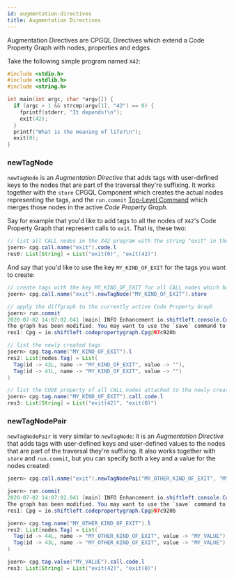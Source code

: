 ```yaml
---
id: augmentation-directives
title: Augmentation Directives
---
```


Augmentation Directives are CPGQL Directives which extend a Code Property Graph with nodes, properties and edges.

Take the following simple program named `X42`:

```c
#include <stdio.h>
#include <stdlib.h>
#include <string.h>

int main(int argc, char *argv[]) {
  if (argc > 1 && strcmp(argv[1], "42") == 0) {
    fprintf(stderr, "It depends!\n");
    exit(42);
  }
  printf("What is the meaning of life?\n");
  exit(0);
}
```


### newTagNode

`newTagNode` is an _Augmentation Directive_ that adds tags with user-defined keys to the nodes that are part of the traversal they're suffixing. It works together with the `store` CPGQL Component which creates the actual nodes representing the tags, and the `run.commit` [Top-Level Command](/joern/top-level-commands) which merges those nodes in the active _Code Property Graph_.

Say for example that you'd like to add tags to all the nodes of `X42`'s Code Property Graph that represent calls to `exit`. That is, these two:

```java
// list all CALL nodes in the X42 program with the string "exit" in their CALL property
joern> cpg.call.name("exit").code.l 
res0: List[String] = List("exit(0)", "exit(42)")
```
And say that you'd like to use the key `MY_KIND_OF_EXIT` for the tags you want to create:

```java
// create tags with the key MY_KIND_OF_EXIT for all CALL nodes which have the string "exit" in the value of their NAME property
joern> cpg.call.name("exit").newTagNode("MY_KIND_OF_EXIT").store 

// apply the diffgraph to the currently active Code Property Graph
joern> run.commit 
2020-07-02 14:07:02.041 [main] INFO Enhancement io.shiftleft.console.Commit$$anon$1 completed in 0 milliseconds
The graph has been modified. You may want to use the `save` command to persist changes to disk.  All changes will also be saved collectively on exit
res1: Cpg = io.shiftleft.codepropertygraph.Cpg@97c920b

// list the newly created tags
joern> cpg.tag.name("MY_KIND_OF_EXIT").l 
res2: List[nodes.Tag] = List(
  Tag(id -> 42L, name -> "MY_KIND_OF_EXIT", value -> ""),
  Tag(id -> 41L, name -> "MY_KIND_OF_EXIT", value -> "")
)

// list the CODE property of all CALL nodes attached to the newly created tags
joern> cpg.tag.name("MY_KIND_OF_EXIT").call.code.l 
res3: List[String] = List("exit(42)", "exit(0)")
```

### newTagNodePair

`newTagNodePair` is very similar to `newTagNode`: it is an _Augmentation Directive_ that adds tags with user-defined keys and user-defined values to the nodes that are part of the traversal they're suffixing. It also works together with `store` and `run.commit`, but you can specify both a key and a value for the nodes created:


```java
joern> cpg.call.name("exit").newTagNodePai("MY_OTHER_KIND_OF_EXIT", "MY_VALUE").store 

joern> run.commit 
2020-07-02 14:07:02.041 [main] INFO Enhancement io.shiftleft.console.Commit$$anon$1 completed in 0 milliseconds
The graph has been modified. You may want to use the `save` command to persist changes to disk.  All changes will also be saved collectively on exit
res1: Cpg = io.shiftleft.codepropertygraph.Cpg@97c920b

joern> cpg.tag.name("MY_OTHER_KIND_OF_EXIT").l 
res2: List[nodes.Tag] = List(
  Tag(id -> 44L, name -> "MY_OTHER_KIND_OF_EXIT", value -> "MY_VALUE"),
  Tag(id -> 43L, name -> "MY_OTHER_KIND_OF_EXIT", value -> "MY_VALUE")
)

joern> cpg.tag.value("MY_VALUE").call.code.l 
res3: List[String] = List("exit(42)", "exit(0)")
```

